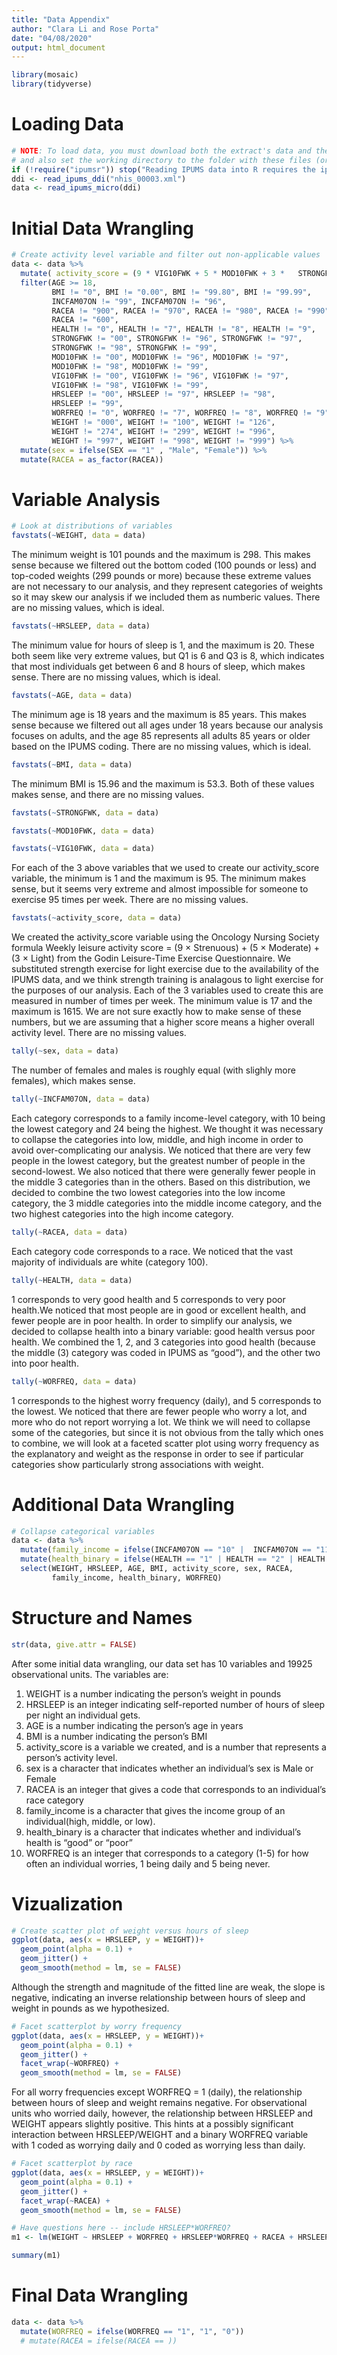 ```yaml
---
title: "Data Appendix"
author: "Clara Li and Rose Porta"
date: "04/08/2020"
output: html_document
---
```


```r
library(mosaic)
library(tidyverse)
```

# Loading Data
```r
# NOTE: To load data, you must download both the extract's data and the DDI
# and also set the working directory to the folder with these files (or change the path below).
if (!require("ipumsr")) stop("Reading IPUMS data into R requires the ipumsr package. It can be installed using the following command: install.packages('ipumsr')")
ddi <- read_ipums_ddi("nhis_00003.xml")
data <- read_ipums_micro(ddi)

```
# Initial Data Wrangling
```r
# Create activity level variable and filter out non-applicable values
data <- data %>% 
  mutate( activity_score = (9 * VIG10FWK + 5 * MOD10FWK + 3 *   STRONGFWK)) %>% 
  filter(AGE >= 18, 
         BMI != "0", BMI != "0.00", BMI != "99.80", BMI != "99.99", 
         INCFAM07ON != "99", INCFAM07ON != "96", 
         RACEA != "900", RACEA != "970", RACEA != "980", RACEA != "990",
         RACEA != "600",
         HEALTH != "0", HEALTH != "7", HEALTH != "8", HEALTH != "9", 
         STRONGFWK != "00", STRONGFWK != "96", STRONGFWK != "97", 
         STRONGFWK != "98", STRONGFWK != "99", 
         MOD10FWK != "00", MOD10FWK != "96", MOD10FWK != "97", 
         MOD10FWK != "98", MOD10FWK != "99", 
         VIG10FWK != "00", VIG10FWK != "96", VIG10FWK != "97", 
         VIG10FWK != "98", VIG10FWK != "99",
         HRSLEEP != "00", HRSLEEP != "97", HRSLEEP != "98",
         HRSLEEP != "99",
         WORFREQ != "0", WORFREQ != "7", WORFREQ != "8", WORFREQ != "9",
         WEIGHT != "000", WEIGHT != "100", WEIGHT != "126", 
         WEIGHT != "274", WEIGHT != "299", WEIGHT != "996", 
         WEIGHT != "997", WEIGHT != "998", WEIGHT != "999") %>% 
  mutate(sex = ifelse(SEX == "1" , "Male", "Female")) %>% 
  mutate(RACEA = as_factor(RACEA))

```

# Variable Analysis

```r
# Look at distributions of variables
favstats(~WEIGHT, data = data)
```
The minimum weight is 101 pounds and the maximum is 298. This makes sense because we filtered out the bottom coded (100 pounds or less) and top-coded weights (299 pounds or more) because these extreme values are not necessary to our analysis, and they represent categories of weights so it may skew our analysis if we included them as numberic values. There are no missing values, which is ideal. 

```r
favstats(~HRSLEEP, data = data)
```
The minimum value for hours of sleep is 1, and the maximum is 20. These both seem like very extreme values, but Q1 is 6 and Q3 is 8, which indicates that most individuals get between 6 and 8 hours of sleep, which makes sense. There are no missing values, which is ideal.

```r
favstats(~AGE, data = data)
```
The minimum age is 18 years and the maximum is 85 years. This makes sense because we filtered out all ages under 18 years because our analysis focuses on adults, and the age 85 represents all adults 85 years or older based on the IPUMS coding. There are no missing values, which is ideal.

```r
favstats(~BMI, data = data)
```

The minimum BMI is 15.96 and the maximum is 53.3. Both of these values makes sense, and there are no missing values. 

```r
favstats(~STRONGFWK, data = data)
```

```r
favstats(~MOD10FWK, data = data)
```

```r
favstats(~VIG10FWK, data = data)
```
For each of the 3 above variables that we used to create our activity_score variable, the minimum is 1 and the maximum is 95. The minimum makes sense, but it seems very extreme and almost impossible for someone to exercise 95 times per week. There are no missing values.

```r
favstats(~activity_score, data = data)
```

We created the activity_score variable using the Oncology Nursing Society formula Weekly leisure activity score = (9 × Strenuous) + (5 × Moderate) + (3 × Light) from the Godin Leisure-Time Exercise Questionnaire. We substituted strength exercise for light exercise due to the availability of the IPUMS data, and we think strength training is analagous to light exercise for the purposes of our analysis. Each of the 3 variables used to create this are measured in number of times per week. The minimum value is 17 and the maximum is 1615. We are not sure exactly how to make sense of these numbers, but we are assuming that a higher score means a higher overall activity level. There are no missing values. 

```r
tally(~sex, data = data)
```
The number of females and males is roughly equal (with slighly more females), which makes sense.

```r
tally(~INCFAM07ON, data = data)
```

Each category corresponds to a family income-level category, with 10 being the lowest category and 24 being the highest. We thought it was necessary to collapse the categories into low, middle, and high income in order to avoid over-complicating our analysis. We noticed that there are very few people in the lowest category, but the greatest number of people in the second-lowest. We also noticed that there were generally fewer people in the middle 3 categories than in the others. Based on this distribution, we decided to combine the two lowest categories into the low income category, the 3 middle categories into the middle income category, and the two highest categories into the high income category. 

```r
tally(~RACEA, data = data)
```

Each category code corresponds to a race. We noticed that the vast majority of individuals are white (category 100). 

```r
tally(~HEALTH, data = data)
```

1 corresponds to very good health and 5 corresponds to very poor health.We noticed that most people are in good or excellent health, and fewer people are in poor health. In order to simplify our analysis, we decided to collapse health into a binary variable: good health versus poor health. We combined the 1, 2, and 3 categories into good health (because the middle (3) category was coded in IPUMS as "good"), and the other two into poor health.

```r
tally(~WORFREQ, data = data)
```
1 corresponds to the highest worry frequency (daily), and 5 corresponds to the lowest. We noticed that there are fewer people who worry a lot, and more who do not report worrying a lot. We think we will need to collapse some of the categories, but since it is not obvious from the tally which ones to combine, we will look at a faceted scatter plot using worry frequency as the explanatory and weight as the response in order to see if particular categories show particularly strong associations with weight. 

# Additional Data Wrangling

```r
# Collapse categorical variables
data <- data %>% 
  mutate(family_income = ifelse(INCFAM07ON == "10" |  INCFAM07ON == "11", "low_income", ifelse(INCFAM07ON == "12" | INCFAM07ON == "12" | INCFAM07ON == "", "middle_income", "high_income"))) %>% 
  mutate(health_binary = ifelse(HEALTH == "1" | HEALTH == "2" | HEALTH == "3", "good", "poor")) %>% 
  select(WEIGHT, HRSLEEP, AGE, BMI, activity_score, sex, RACEA, 
         family_income, health_binary, WORFREQ)
```

# Structure and Names

```r
str(data, give.attr = FALSE)
```

After some initial data wrangling, our data set has 10 variables and 19925 observational units. The variables are:

1. WEIGHT is a number indicating the person's weight in pounds
2. HRSLEEP is an integer indicating self-reported number of hours of sleep per night an individual gets.
3. AGE is a number indicating the person's age in years
4. BMI is a number indicating the person's BMI
5. activity_score is a variable we created, and is a number that represents a person's activity level.
6. sex is a character that indicates whether an individual's sex is Male or Female
7. RACEA is an integer that gives a code that corresponds to an individual's race category
8. family_income is a character that gives the income group of an individual(high, middle, or low).
9. health_binary is a character that indicates whether and individual's health is "good" or "poor"
10. WORFREQ is an integer that corresponds to a category (1-5) for how often an individual worries, 1 being daily and 5 being never.

# Vizualization

```r
# Create scatter plot of weight versus hours of sleep
ggplot(data, aes(x = HRSLEEP, y = WEIGHT))+
  geom_point(alpha = 0.1) + 
  geom_jitter() +
  geom_smooth(method = lm, se = FALSE)
```

  Although the strength and magnitude of the fitted line are weak, the slope is negative, indicating an inverse relationship between hours of sleep and weight in pounds as we hypothesized.

```r
# Facet scatterplot by worry frequency
ggplot(data, aes(x = HRSLEEP, y = WEIGHT))+
  geom_point(alpha = 0.1) + 
  geom_jitter() +
  facet_wrap(~WORFREQ) +
  geom_smooth(method = lm, se = FALSE)
```

For all worry frequencies except WORFREQ = 1 (daily), the relationship between hours of sleep and weight remains negative. For observational units who worried daily, however, the relationship between HRSLEEP and WEIGHT appears slightly positive. This hints at a possibly significant interaction between HRSLEEP/WEIGHT and a binary WORFREQ variable with 1 coded as worrying daily and 0 coded as worrying less than daily.

```r
# Facet scatterplot by race
ggplot(data, aes(x = HRSLEEP, y = WEIGHT))+
  geom_point(alpha = 0.1) + 
  geom_jitter() +
  facet_wrap(~RACEA) +
  geom_smooth(method = lm, se = FALSE)

# Have questions here -- include HRSLEEP*WORFREQ?
m1 <- lm(WEIGHT ~ HRSLEEP + WORFREQ + HRSLEEP*WORFREQ + RACEA + HRSLEEP*RACEA + AGE + BMI + activity_score + sex + family_income + health_binary, data = data)

summary(m1)
```

# Final Data Wrangling

```r
data <- data %>% 
  mutate(WORFREQ = ifelse(WORFREQ == "1", "1", "0"))
  # mutate(RACEA = ifelse(RACEA == ))
```

